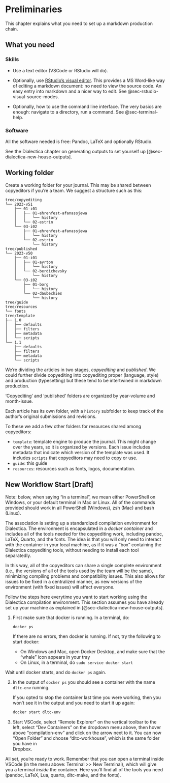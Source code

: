 # Preliminaries

This chapter explains what you need to set up a markdown 
production chain.

## What you need

### Skills

-   Use a text editor (VSCode or RStudio will do).

-   Optionally, use [RStudio's visual editor](https://quarto.org/docs/visual-editor/). 
    This provides a MS Word-like way of editing a markdown document: 
    no need to view the source code. An easy entry into markdown and
    a nicer way to edit. See @sec-rstudio-visual-source-modes.

-   Optionally, how to use the command line interface. The very basics are enough: navigate to a directory, run a command. See @sec-terminal-help.



### Software

All the software needed is free: Pandoc, LaTeX and optionally RStudio. 

See the Dialectica chapter on generating outputs to set yourself up 
[@sec-dialectica-new-house-outputs]. 

## Working folder

Create a working folder for your journal. This may be shared between copyeditors if you're a team. We suggest a structure such as this:

```
tree/copyediting
└── 2023-v51
    ├── 01-i01
    │   ├── 01-ehrenfest-afanassjewa
    │   │   └── history
    │   └── 02-estrin
    └── 03-i02
        ├── 01-ehrenfest-afanassjewa
        │   └── history
        └── 02-estrin
            └── history
tree/published
└── 2023-v50
    ├── 01-i01
    │   ├── 01-ayrton
    │   │   └── history
    │   └── 02-berdichevsky
    │       └── history
    └── 03-i02
        ├── 01-borg
        │   └── history
        └── 02-daubechies
            └── history
tree/guide
tree/resources
└── fonts
tree/template
├── 1.0
│   ├── defaults
│   ├── filters
│   ├── metadata
│   └── scripts
└── 1.1
    ├── defaults
    ├── filters
    ├── metadata
    └── scripts

```

We're dividing the articles in two stages, *copyediting* and 
*published*. We could further divide copyediting into copyediting proper 
(language, style) and production (typesetting) but
these tend to be intertwined in markdown production. 

'Copyediting' and 'published' folders are organized by year-volume and
month-issue. 

Each article has its own folder, with a `history` subfolder to keep 
track of the author's original submissions and revisions. 

To these we add a few other folders for resources shared among copyeditors:

* `template`: template engine to produce the journal. This might change
  over the years, so it is organized by versions. Each issue includes
  metadata that indicate which version of the template was used.
  It includes `scripts` that copyeditors may need to copy or use.
* `guide`: this guide
* `resources`: resources such as fonts, logos, documentation. 


## New Workflow Start [Draft]

Note: below, when saying "in a terminal", we mean either 
PowerShell on Windows, or your default terminal in Mac or Linux.
All of the commands provided should work in all PowerShell 
(Windows), zsh (Mac) and bash (Linux). 


The association is setting up a standardized compilation 
environment for Dialectica.
The environment is encapsulated in a *docker container* and
includes all of the tools needed for the copyediting work, 
including pandoc, LaTeX, Quarto, and the fonts.
The idea is that you will only need to interact with the
container in your local machine, as if it was a "box" containing 
the Dialectica copyediting tools, without needing to install each 
tool separatedly.

In this way, all of the copyeditors can share a single complete 
environment (i.e., the versions of all of the tools used by the 
team will be the same), minimizing compiling problems and 
compatibility issues.
This also allows for issues to be fixed in a centralized manner, 
as new versions of the environment (with fixed issues) will 
affect everyone.

Follow the steps here everytime you want to start working using 
the Dialectica compilation environment.
This section assumes you have already set up your machine as 
explained in [@sec-dialectica-new-house-outputs].

1.  First make sure that docker is running. In a terminal, do:

    ```sh
    docker ps
    ```

    If there are no errors, then docker is running. If not, try the 
    following to start docker:

      - On Windows and Mac, open Docker Desktop, and make sure 
        that the "whale" icon appears in your tray
      - On Linux, in a terminal, do `sudo service docker start`
  
  Wait until docker starts, and do `docker ps` again.

2.  In the output of `docker ps` you should see a container with
    the name `dltc-env` running.

    If you opted to stop the container last time you were working,
    then you won't see it in the output and you need to start it 
    up again:

    ```sh
    docker start dltc-env
    ```

3.  Start VSCode, select "Remote Explorer" on the vertical 
    toolbar to the left, select "Dev Containers" on the dropdown 
    menu above, then hover above "compilation-env" and click on 
    the arrow next to it. You can now "Open Folder" and choose 
    "dltc-workhouse", which is the same folder you have in  
    Dropbox.

All set, you're ready to work. Remember that you can open a
terminal inside VSCode (in the menu above: Terminal >> New Terminal), which will give you a terminal *inside* the container. Here you'll find all of the tools you need (pandoc, LaTeX, Lua, quarto, dltc-make, and the fonts).

